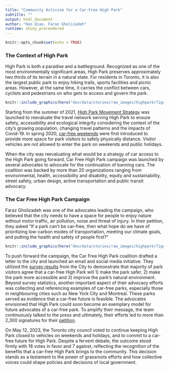 ```yaml
---
title: "Community Activism for a Car-Free High Park"
subtitle: ""  
output: html_document
author: "Han Qiao, Faraz Gholizadeh"
runtime: shiny_prerendered
---
```


```r
knitr::opts_chunk$set(echo = TRUE)
```

### The Context of High Park
<p>High Park is both a paradise and a battleground. Recognized as one of the most environmentally significant areas, High Park preserves approximately two thirds of its terrain in a natural state. For residents in Toronto, it is also the largest public park to enjoy hiking trails, sports facilities and picnic areas. However, at the same time, it carries the conflict between cars, cyclists and pedestrians on who gets to access and govern the park.
</p>

```r

knitr::include_graphics(here("dev/data/stories/raw_images/highpark/figure0.jpeg"))
```

<p>Starting from the summer of 2021, <a href="https://www.toronto.ca/city-government/planning-development/construction-new-facilities/parks-facility-plans-strategies/high-park-movement-strategy/">High Park Movement Strategy</a> was launched to reevaluate the travel network serving High Park to ensure safety, accessibility and ecological integrity considering the context of the city's growing population, changing travel patterns and the impacts of Covid-19. In spring 2020, <a href="https://www.toronto.ca/explore-enjoy/parks-gardens-beaches/high-park/">car-free weekends</a> were first introduced to provide more space for park visitors to safely physically distance. Visitor vehicles are not allowed to enter the park on weekends and public holidays.
</p>

<p>When the city was reevaluating what would be a strategy of car access to the High Park going forward, Car Free High Park campaign was launched by several advocates to advocate for the continuation of banning cars. The coalition was backed by more than 20 organizations ranging from environmental, health, accessibility and disability, equity and sustainability, street safety, urban design, active transportation and public transit advocacy. 
</p>


### The Car Free High Park Campaign
<p>Faraz Gholizadeh was one of the advocates leading the campaign, who believed that the city needs to have a space for people to enjoy nature without motor traffic, air pollution, noise and threat of injury. In their petition, they asked “If a park can’t be car-free, then what hope do we have of prioritizing low-carbon modes of transportation, meeting our climate goals, and putting the health and safety of people first?”
</p>

```r

knitr::include_graphics(here("dev/data/stories/raw_images/highpark/figure1.png"))
```

<p>To push forward the campaign, the Car Free High Park coalition drafted a letter to the city and launched an email and social media initiative. They utilized the <a href="https://www.toronto.ca/wp-content/uploads/2023/01/93b9-high-park-movement-strategy-engagement-summary-summer-2022.pdf">survey results</a> from the City to demonstrate that majority of park visitors agree that a car-free High Park will 1) make the park safer, 2) make the park more accessible and 3) improve the park’s natural environment. Beyond survey statistics, another important aspect of their advocacy efforts was collecting and referencing examples of car-free parks, especially those in neighbouring cities such as New York City and Montreal. These parks served as evidence that a car-free future is feasible. The advocates envisioned that High Park could soon become an exemplary model for future advocates of a car-free park. To amplify their message, the team continuously talked to the press and ultimately, their efforts led to more than 2,300 signatures for their <a href="https://actionnetwork.org/petitions/sign-the-petition-to-make-high-park-car-free?source=direct_link">petition</a>. </p>

<p>On May 12, 2023, the Toronto city council voted to continue keeping High Park closed to vehicles on weekends and holidays, and to commit to a car-free future for High Park. Despite a fervent debate, the outcome stood firmly with 18 votes in favor and 7 against, reflecting the recognition of the benefits that a car-free High Park brings to the community. This decision stands as a testament to the power of grassroots efforts and how collective voices could shape policies and decisions of local government.
</p>
